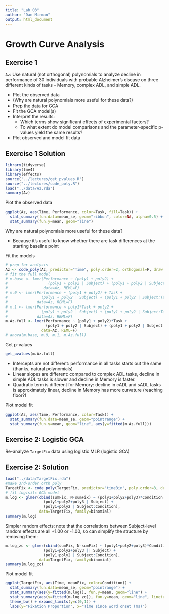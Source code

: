 ```yaml
---
title: "Lab 03"
author: "Dan Mirman"
output: html_document
---
```


# Growth Curve Analysis

## Exercise 1

`Az`: Use natural (not orthogonal) polynomials to analyze decline in performance of 30 individuals with probable Alzheimer's disease on three different kinds of tasks - Memory, complex ADL, and simple ADL. 

* Plot the observed data
* (Why are natural polynomials more useful for these data?)
* Prep the data for GCA
* Fit the GCA model(s)
* Interpret the results: 
    + Which terms show significant effects of experimental factors? 
    + To what extent do model comparisons and the parameter-specific p-values yield the same results?
* Plot observed and model fit data

## Exercise 1 Solution

```r
library(tidyverse)
library(lme4)
library(effects)
source('../lectures/get_pvalues.R')
source("../lectures/code_poly.R")
load("../data/Az.rda")
summary(Az)
```

Plot the observed data

```r
ggplot(Az, aes(Time, Performance, color=Task, fill=Task)) + 
  stat_summary(fun.data=mean_se, geom="ribbon", color=NA, alpha=0.5) +
  stat_summary(fun.y=mean, geom="line")
```

Why are natural polynomials more useful for these data?

* Because it's useful to know whether there are task differences at the starting baseline point

Fit the models

```r
# prep for analysis
Az <- code_poly(Az, predictor="Time", poly.order=2, orthogonal=F, draw.poly = F)
# fit the full model
# m.base <- lmer(Performance ~ (poly1 + poly2) + 
#                  (poly1 + poly2 | Subject) + (poly1 + poly2 | Subject:Task), 
#                data=Az, REML=F)
# m.0 <- lmer(Performance ~ (poly1 + poly2) + Task + 
#               (poly1 + poly2 | Subject) + (poly1 + poly2 | Subject:Task), 
#             data=Az, REML=F)
# m.1 <- lmer(Performance ~ poly1*Task + poly2 + 
#               (poly1 + poly2 | Subject) + (poly1 + poly2 | Subject:Task), 
#             data=Az, REML=F)
m.Az.full <- lmer(Performance ~ (poly1 + poly2)*Task + 
                  (poly1 + poly2 | Subject) + (poly1 + poly2 | Subject:Task), 
                data=Az, REML=F)
# anova(m.base, m.0, m.1, m.Az.full)
```

Get p-values
```r
get_pvalues(m.Az.full)
```
* Intercepts are not different: performance in all tasks starts out the same (thanks, natural polynomials)
* Linear slopes are different: compared to complex ADL tasks, decline in simple ADL tasks is slower and decline in Memory is faster.
* Quadratic term is different for Memory: decline in cADL and sADL tasks is approximately linear, decline in Memory has more curvature (reaching floor?)

Plot model fit
```r
ggplot(Az, aes(Time, Performance, color=Task)) + 
  stat_summary(fun.data=mean_se, geom="pointrange") + 
  stat_summary(fun.y=mean, geom="line", aes(y=fitted(m.Az.full)))
```

## Exercise 2: Logistic GCA

Re-analyze `TargetFix` data using logistic MLR (logistic GCA)

## Exercise 2: Solution
```r
load("../data/TargetFix.rda")
#make 3rd-order orth poly
TargetFix <- code_poly(TargetFix, predictor="timeBin", poly.order=3, draw.poly=F)
# fit logisitc GCA model
m.log <- glmer(cbind(sumFix, N-sumFix) ~ (poly1+poly2+poly3)*Condition +
                 (poly1+poly2+poly3 | Subject) +
                 (poly1+poly2 | Subject:Condition),
               data=TargetFix, family=binomial)
summary(m.log)
```

Simpler random effects: note that the correlations between Subject-level random effects are all +1.00 or -1.00, so can simplify the structure by removing them:
```r
m.log_zc <- glmer(cbind(sumFix, N-sumFix) ~ (poly1+poly2+poly3)*Condition +
                 (poly1+poly2+poly3 || Subject) +
                 (poly1+poly2 | Subject:Condition),
               data=TargetFix, family=binomial)
summary(m.log_zc)
```

Plot model fit

```r
ggplot(TargetFix, aes(Time, meanFix, color=Condition)) +
  stat_summary(fun.data=mean_se, geom="pointrange") +
  stat_summary(aes(y=fitted(m.log)), fun.y=mean, geom="line") +
  stat_summary(aes(y=fitted(m.log_zc)), fun.y=mean, geom="line", linetype="dashed") +
  theme_bw() + expand_limits(y=c(0,1)) + 
  labs(y="Fixation Proportion", x="Time since word onset (ms)")
```
